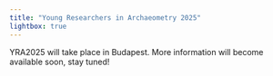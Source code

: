 ```yaml
---
title: "Young Researchers in Archaeometry 2025"
lightbox: true
---
```


YRA2025 will take place in Budapest. More information will become available soon, stay tuned! 

<!--
::: {.callout-note}
## YRA2024 Key dates
~~**March 15^th^** -- [Abstract submission](https://forms.gle/txhdzYgtvHt5LEoh6) opens~~  
~~**May 31^th^** -- Deadline for [abstract submission](https://forms.gle/txhdzYgtvHt5LEoh6)~~  
~~**June 15^th^** -- **EXTENDED** Deadline for [abstract submission](https://forms.gle/txhdzYgtvHt5LEoh6)~~  
~~**July 1^st^** -- Announcement of abstracts decisions~~  
~~**July 1^st^** -- [Registration](https://forms.gle/vJCm7feYgBijP4FGA) opens~~  
~~**Aug. 1^st^** -- Preliminary program available~~  
~~**Sept. 15^th^** -- [Registration](https://forms.gle/vJCm7feYgBijP4FGA) closes~~  
~~**Oct. 1^st^** -- Meeting details and final program available~~  
**Oct. 15^th^--18^th^** -- YRA2024 in Nicosia   
**Oct. 31^st^** -- Certificates sent to participants
:::
-->

<!--
## General information 

::: {.column-margin}
Hosted at: [![Cyprus institute](https://www.cyi.ac.cy/templates/gk_rockwall/images/logo_cy_og_image.jpg)](https://www.cyi.ac.cy/)  
&nbsp;  

::: {layout="[ 55 , 45 ]"}

::: {#column-empty}
Sponsored by: [![](assets/img/SAS_logo.png)](https://socarchsci.org)
:::

::: {#column-empty}
Organised by:  
[Anna Karligkioti](team.qmd#anna-karligkioti)  
[Kyriaki Tsirtsi](team.qmd#kyriaki-tsirtsi)  
[Chase Minos](team.qmd#chase-minos)  
[Thomas Rose](team.qmd#thomas-rose) 
:::

:::

:::

-->

<!--
We are happy to announce that the 7^th^ Workshop Young Researchers in Archaeometry will be held at The Cyprus Institute, in Nicosia, Cyprus. The conference will be held in person from October 15^th^ to 18^th^, 2024 and will welcome early career researchers (masters, PhD, post-docs up to six years after their PhD) in archaeological sciences and cultural heritage studies.

With this workshop, we aim to offer a relaxed atmosphere to encourage interdisciplinary exchange between early career researchers. We are pleased to invite you for oral and poster contributions in all fields of natural sciences about archaeological and anthropological topics. In particular, early career researchers in archaeology, art history, anthropology, biological anthropology, environmental archaeology, chemistry, conservation, cultural heritage, earth science, and material science are welcome to submit an abstract for an oral presentation or poster.
-->

<!--
Please register through [this form](https://forms.gle/vJCm7feYgBijP4FGA). Registration is possible for everyone, also if you are not presenting. 

Registration fees are 20 € for students (bachelor, master, PhD) and 30 € for everyone else. SAS members receive a 5 € discount. You can join SAS before 15 September to benefit from the discount. 
-->

<!-- 

## Abstract submission

Abstract submission is closed. The submitted abstracts are now evaluated. 

Send us your abstract (max. 250 words) until  ~~May 15^th^, 2023~~ **May 31^st^ 2023** (extended deadline) via the [submission form](https://forms.gle/vki7aE9LgHKM1AN27). 

Presentations can be either a 5 min digital poster or a 15 min oral presentation, with additional time for questions. Online presentations will be scheduled in a way that considers the different presenters' time zones.

-->

<!--
## Programme and social events

[You can convert to your local time zone with, e.g., [timeanddate.com](https://www.timeanddate.com/worldclock/converter.html?iso=20241015T090000&p1=680).]{.aside}

All times are given in Eastern European Summer Time (UTC+3). 

Abstracts of all papers can be found in the [abstract repository](abstracts.qmd). 

Lecture halls: 

* Fresnel -- John Ioannides Auditorium (all sessions) 
* Mouskos Auditorium (keynote lecture and movie screening on Wednesday, 16^th^ of October)

Address: [The Cyprus Institute, Kavafi 20, 2121, Aglatzia, Cyprus](https://www.cyi.ac.cy/index.php/contact.html)

Presentations will be streamed on [Zoom](https://us06web.zoom.us/j/88340660574)  
(<https://us06web.zoom.us/j/88340660574> | Meeting ID: 883 4066 0574 | Passcode: 081518)
-->

<!-- 
The text blocks below can be used as template for upcoming announcements 
-->

<!--
## Program

All times are given in Central European Time (UTC+2). 

[You can convert to your local time zone with, e.g., [timeanddate.com](https://www.timeanddate.com/worldclock/converter.html?iso=20231004T090000&p1=37).]{.aside}

::: {.panel-tabset}

## **Oct. 3^rd^**

|||
|--|--------|
|20:00|Icebreaker<br />*[Ratskeller](https://maps.app.goo.gl/yMbpg2o1NwAJbnCU7) (Haaggasse 4, 72070 Tübingen)*|

## **Oct. 4^th^**

|||
|--|--------|
|08:30 -- 09:00|Welcoming and registration|
|09:00 -- 09:15|Opening|
|09:15 -- 09:50|Keynote: **Susanne Greiff**<br />*TBA*|
|||
|09:50 -- 10:10|*Coffee break*|
|||
||**Session 1: Ceramics I and Architecture**|
|10:10 -- 10:30|[*Tracing the cultural and trade relations of the Spanish Empire and the Lesser Caribbean Antilles in the 16^th^ and 17^th^ centuries through ceramic analysis*](abstracts/2024-.qmd)<br />**Sonia Pujals Blanch**, Jaume Buxeda i Garrigós, Roberta  Mentesana|

:::
-->
